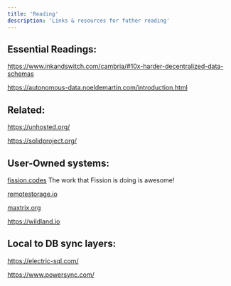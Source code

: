 ```yaml
---
title: 'Reading'
description: 'Links & resources for futher reading'
---
```



## Essential Readings: 

https://www.inkandswitch.com/cambria/#10x-harder-decentralized-data-schemas

https://autonomous-data.noeldemartin.com/introduction.html

## Related: 

https://unhosted.org/

https://solidproject.org/

## User-Owned systems: 

[fission.codes](http://fission.codes)
The work that Fission is doing is awesome!

[remotestorage.io](http://remotestorage.io)

[maxtrix.org](http://maxtrix.org)

https://wildland.io

## Local to DB sync layers: 

https://electric-sql.com/

https://www.powersync.com/
